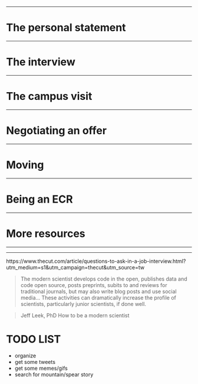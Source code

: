 
---



# The personal statement

---

# The interview

---

# The campus visit

---

# Negotiating an offer

---

# Moving

---

# Being an ECR


---

# More resources

---


---



https://www.thecut.com/article/questions-to-ask-in-a-job-interview.html?utm_medium=s1&utm_campaign=thecut&utm_source=tw

> The modern scientist develops code in the 
> open, publishes data and code open source, 
> posts preprints, subits to and reviews for 
> traditional journals, but may also write 
> blog posts and use social media... These 
> activities can dramatically increase the 
> profile of scientists, particularly junior 
> scientists, if done well. 

> Jeff Leek, PhD
> How to be a modern scientist


# TODO LIST

- organize
- get some tweets
- get some memes/gifs
- search for mountain/spear story
